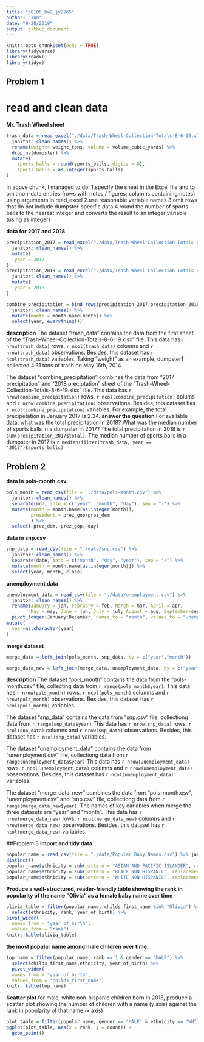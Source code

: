```yaml
---
title: "p8105_hw2_jy2965"
author: "Jun"
date: "9/28/2019"
output: github_document
---
```


```r
knitr::opts_chunk$set(echo = TRUE)
library(tidyverse)
library(readxl)
library(tidyr)
```

## Problem 1

# read and clean data
**Mr. Trash Wheel sheet**
```r
trash_data = read_excel("./data/Trash-Wheel-Collection-Totals-8-6-19.xlsx","Mr. Trash Wheel", range = "A2:N408" )  %>% 
  janitor::clean_names() %>% 
  rename(weight= weight_tons, volume = volume_cubic_yards) %>% 
  drop_na(dumpster) %>% 
  mutate(
    sports_balls = round(sports_balls, digits = 0),
    sports_balls = as.integer(sports_balls)
)
```
In above chunk, I managed to do:
1.specify the sheet in the Excel file and to omit non-data entries (rows with notes / figures; columns containing notes) using arguments in read_excel
2.use reasonable variable names
3.omit rows that do not include dumpster-specific data
4.round the number of sports balls to the nearest integer and converts the result to an integer variable (using as.integer)

**data for 2017 and 2018**
```r
precipitation_2017 = read_excel("./data/Trash-Wheel-Collection-Totals-8-6-19.xlsx","2017 Precipitation", range = "A2:B14" )  %>% 
  janitor::clean_names() %>% 
  mutate(
   year = 2017
)
precipitation_2018 = read_excel("./data/Trash-Wheel-Collection-Totals-8-6-19.xlsx","2018 Precipitation", range = "A2:B14" )  %>% 
  janitor::clean_names() %>% 
  mutate(
   year = 2018
)

combine_precipitation = bind_rows(precipitation_2017,precipitation_2018) %>% 
  janitor::clean_names() %>% 
  mutate(month = month.name[month]) %>% 
  select(year, everything())
```
**description**
The dataset "trash_data" contains the data from the first sheet of the "Trash-Wheel-Collection-Totals-8-6-19.xlsx" file. This data has `r nrow(trash_data)` rows, `r ncol(trash_data)` columns and `r nrow(trash_data)` observations. Besides, this dataset has `r ncol(trash_data)` variables. Taking "weight" as an example, dumpster1 collected 4.31 tons of trash on May 16th, 2014.

The dataset "combine_precipitation" combines the data from "2017 precipitation" and "2018 preciptation" sheet of the "Trash-Wheel-Collection-Totals-8-6-19.xlsx" file. This data has `r nrow(combine_precipitation)` rows, `r ncol(combine_precipitation)` colums and `r nrow(combine_precipitation)` observations. Besides, this dataset has `r ncol(combine_precipitation)` variables. For example, the total precipetation in January 2017 is 2.34.
**answer the question**
For available data, what was the total precipitation in 2018? What was the median number of sports balls in a dumpster in 2017?
The total precipitation in 2018 is `r sum(precipitation_2017$total)`.
The median number of sports balls in a dumpster in 2017 is `r median(filter(trash_data, year == "2017")$sports_balls)`

## Problem 2
**data in pols-month.csv**
```r
pols_month = read_csv(file = "./data/pols-month.csv") %>% 
  janitor::clean_names() %>% 
  separate(mon, into = c("year", "month", "day"), sep = "-") %>% 
  mutate(month = month.name[as.integer(month)],
         president = prez_gop+prez_dem
         ) %>% 
  select(-prez_dem,-prez_gop,-day)
```
**data in snp.csv**
```r
snp_data = read_csv(file = "./data/snp.csv") %>% 
  janitor::clean_names() %>% 
  separate(date, into = c("month", "day", "year"), sep = "/") %>% 
  mutate(month = month.name[as.integer(month)]) %>% 
  select(year, month, close)
```
**unemployment data**
```r
unemployment_data = read_csv(file = "./data/unemployment.csv") %>% 
  janitor::clean_names() %>% 
  rename(January = jan, February = feb, March = mar, April = apr, 
         May = may, June = jun, July = jul, August = aug, September=sep, October = oct, November = nov, December = dec) %>% 
  pivot_longer(January:December, names_to = "month", values_to = "unemployment") %>% 
mutate(
  year=as.character(year)
)
```
**merge dataset**
```r
merge_data = left_join(pols_month, snp_data, by = c("year","month"))

merge_data_new = left_join(merge_data, unemployment_data, by = c("year","month"))
```

**description**
The dataset "pols_month" contains the data from the "pols-month.csv" file, collecting data from `r range(pols_month$year)`. This data has `r nrow(pols_month)` rows, `r ncol(pols_month)` columns and `r nrow(pols_month)` observations. Besides, this dataset has `r ncol(pols_month)` variables. 

The dataset "snp_data" contains the data from "snp.csv" file, collectiong data from `r range(snp_data$year)` This data has `r nrow(snp_data)` rows, `r ncol(snp_data)` columns and `r nrow(snp_data)` observations. Besides, this dataset has `r ncol(snp_data)` variables.

The dataset "unemployment_data" contains the data from "unemployment.csv" file, collectiong data from `r range(unemployment_data$year)` This data has `r nrow(unemployment_data)` rows, `r ncol(unemployment_data)` columns and `r nrow(unemployment_data)` observations. Besides, this dataset has `r ncol(unemployment_data)` variables.

The dataset "merge_data_new" combines the data from "pols-month.csv", "unemployment.csv" and "snp.csv" file, collectiong data from `r range(merge_data_new$year)`. The names of key cariables when merge the three datasets are "year" and "month". This data has `r nrow(merge_data_new)` rows, `r ncol(merge_data_new)` columns and `r nrow(merge_data_new)` observations. Besides, this dataset has `r ncol(merge_data_new)` variables.

##Problem 3
**import and tidy data**
```r
popular_name = read_csv(file = "./data/Popular_Baby_Names.csv") %>% janitor::clean_names() %>% 
distinct() 
popular_name$ethnicity = sub(pattern = "ASIAN AND PACIFIC ISLANDER", replacement = "ASIAN AND PACI", popular_name$ethnicity)
popular_name$ethnicity = sub(pattern = "BLACK NON HISPANIC", replacement = "BLACK NON HISP", popular_name$ethnicity)
popular_name$ethnicity = sub(pattern = "WHITE NON HISPANIC", replacement = "WHITE NON HISP", popular_name$ethnicity)
```

**Produce a well-structured, reader-friendly table showing the rank in popularity of the name “Olivia” as a female baby name over time**
```r
olivia_table = filter(popular_name, childs_first_name %in% "Olivia") %>% 
  select(ethnicity, rank, year_of_birth) %>% 
pivot_wider(
  names_from = "year_of_birth", 
  values_from = "rank")
knitr::kable(olivia_table)
```

**the most popular name among male children over time.**
```r
top_name = filter(popular_name, rank == 1 & gender == "MALE") %>% 
  select(childs_first_name,ethnicity, year_of_birth) %>% 
  pivot_wider(
  names_from = "year_of_birth", 
  values_from = "childs_first_name")
knitr::kable(top_name)
```

**Scatter plot**
for male, white non-hispanic children born in 2016, produce a scatter plot showing the number of children with a name (y axis) against the rank in popularity of that name (x axis)
```r
plot_table = filter(popular_name, gender == "MALE" & ethnicity == "WHITE NON HISP" & year_of_birth == 2016)
ggplot(plot_table, aes(x = rank, y = count)) + 
  geom_point()
```





